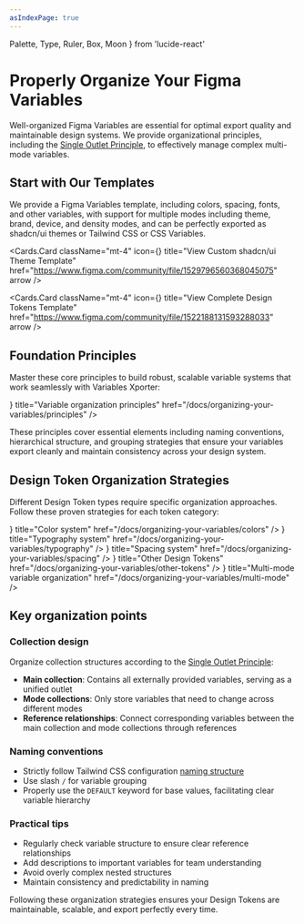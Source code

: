 ```yaml
---
asIndexPage: true
---
```


  Palette,
  Type,
  Ruler,
  Box,
  Moon
} from 'lucide-react'

# Properly Organize Your Figma Variables

Well-organized Figma Variables are essential for optimal export quality and maintainable design systems. We provide organizational principles, including the [Single Outlet Principle](/docs/organizing-your-variables/single-outlet-principle), to effectively manage complex multi-mode variables.

## Start with Our Templates

We provide a Figma Variables template, including colors, spacing, fonts, and other variables, with support for multiple modes including theme, brand, device, and density modes, and can be perfectly exported as shadcn/ui themes or Tailwind CSS or CSS Variables.

<Cards.Card
  className="mt-4"
  icon={<Box />}
  title="View Custom shadcn/ui Theme Template"
  href="https://www.figma.com/community/file/1529796560368045075"
  arrow
/>

<Cards.Card
  className="mt-4"
  icon={<Box />}
  title="View Complete Design Tokens Template"
  href="https://www.figma.com/community/file/1522188131593288033"
  arrow
/>



## Foundation Principles

Master these core principles to build robust, scalable variable systems that work seamlessly with Variables Xporter:

<Cards>
  <Cards.Card
    icon={<Type />}
    title="Variable organization principles"
    href="/docs/organizing-your-variables/principles"
  />
</Cards>

These principles cover essential elements including naming conventions, hierarchical structure, and grouping strategies that ensure your variables export cleanly and maintain consistency across your design system.

## Design Token Organization Strategies

Different Design Token types require specific organization approaches. Follow these proven strategies for each token category:

<Cards>
  <Cards.Card
    icon={<Palette />}
    title="Color system"
    href="/docs/organizing-your-variables/colors"
  />
  <Cards.Card
    icon={<Type />}
    title="Typography system"
    href="/docs/organizing-your-variables/typography"
  />
  <Cards.Card
    icon={<Ruler />}
    title="Spacing system"
    href="/docs/organizing-your-variables/spacing"
  />
  <Cards.Card
    icon={<Box />}
    title="Other Design Tokens"
    href="/docs/organizing-your-variables/other-tokens"
  />
  <Cards.Card
    icon={<Moon />}
    title="Multi-mode variable organization"
    href="/docs/organizing-your-variables/multi-mode"
  />
</Cards>

## Key organization points

### Collection design

Organize collection structures according to the [Single Outlet Principle](/docs/organizing-your-variables/single-outlet-principle):

- **Main collection**: Contains all externally provided variables, serving as a unified outlet
- **Mode collections**: Only store variables that need to change across different modes
- **Reference relationships**: Connect corresponding variables between the main collection and mode collections through references

### Naming conventions

- Strictly follow Tailwind CSS configuration [naming structure](/docs/organizing-your-variables/principles/#naming-structure)
- Use slash `/` for variable grouping
- Properly use the `DEFAULT` keyword for base values, facilitating clear variable hierarchy

### Practical tips

- Regularly check variable structure to ensure clear reference relationships
- Add descriptions to important variables for team understanding
- Avoid overly complex nested structures
- Maintain consistency and predictability in naming

Following these organization strategies ensures your Design Tokens are maintainable, scalable, and export perfectly every time.

